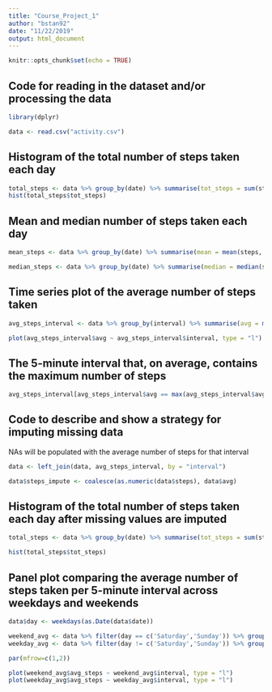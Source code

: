 ---
title: "Course_Project_1"
author: "bstan92"
date: "11/22/2019"
output: html_document
---

```{r setup, include=FALSE}
knitr::opts_chunk$set(echo = TRUE)
```

## Code for reading in the dataset and/or processing the data


```{r setup_data}

library(dplyr)

data <- read.csv("activity.csv")


```

## Histogram of the total number of steps taken each day


```{r hist1}
total_steps <- data %>% group_by(date) %>% summarise(tot_steps = sum(steps, na.rm = TRUE))
hist(total_steps$tot_steps)
```

## Mean and median number of steps taken each day

```{r mean_med}
mean_steps <- data %>% group_by(date) %>% summarise(mean = mean(steps, na.rm = TRUE))

median_steps <- data %>% group_by(date) %>% summarise(median = median(steps, na.rm = TRUE))
```

## Time series plot of the average number of steps taken

```{r time_series}
avg_steps_interval <- data %>% group_by(interval) %>% summarise(avg = mean(steps, na.rm = TRUE))

plot(avg_steps_interval$avg ~ avg_steps_interval$interval, type = "l")
```

## The 5-minute interval that, on average, contains the maximum number of steps

```{r max_int}
avg_steps_interval[avg_steps_interval$avg == max(avg_steps_interval$avg),]$interval
```

## Code to describe and show a strategy for imputing missing data

NAs will be populated with the average number of steps for that interval

```{r impute}
data <- left_join(data, avg_steps_interval, by = "interval")

data$steps_impute <- coalesce(as.numeric(data$steps), data$avg)
```

## Histogram of the total number of steps taken each day after missing values are imputed

```{r hist2}
total_steps <- data %>% group_by(date) %>% summarise(tot_steps = sum(steps_impute, na.rm = TRUE))

hist(total_steps$tot_steps)
```

## Panel plot comparing the average number of steps taken per 5-minute interval across weekdays and weekends

```{r panel}
data$day <- weekdays(as.Date(data$date))

weekend_avg <- data %>% filter(day == c('Saturday','Sunday')) %>% group_by(interval) %>% summarise(avg_steps = mean(steps_impute))
weekday_avg <- data %>% filter(day != c('Saturday','Sunday')) %>% group_by(interval) %>% summarise(avg_steps = mean(steps_impute))

par(mfrow=c(1,2))

plot(weekend_avg$avg_steps ~ weekend_avg$interval, type = "l")
plot(weekday_avg$avg_steps ~ weekday_avg$interval, type = "l")
```
